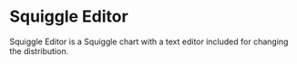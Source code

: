 
<Meta of={SquiggleEditorStories} />

# Squiggle Editor

Squiggle Editor is a Squiggle chart with a text editor included for changing
the distribution.

<Stories />
